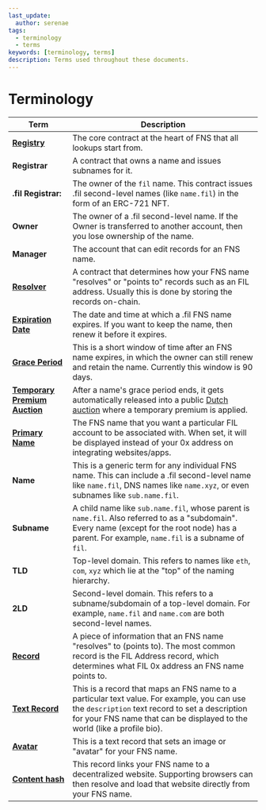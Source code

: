 ```yaml
---
last_update:
  author: serenae
tags:
  - terminology
  - terms
keywords: [terminology, terms]
description: Terms used throughout these documents.
---
```


# Terminology

| Term | Description |
|-|-|
| [**Registry**](/core/design/how-ens-works#the-ens-registry) | The core contract at the heart of FNS that all lookups start from. |
| **Registrar** | A contract that owns a name and issues subnames for it. |
| **.fil Registrar:** | The owner of the `fil` name. This contract issues .fil second-level names (like `name.fil`) in the form of an ERC-721 NFT. |
| **Owner** | The owner of a .fil second-level name. If the Owner is transferred to another account, then you lose ownership of the name. |
| **Manager** | The account that can edit records for an FNS name. |
| [**Resolver**](/core/records/resolver) | A contract that determines how your FNS name "resolves" or "points to" records such as an FIL address. Usually this is done by storing the records on-chain. |
| [**Expiration Date**](/core/registration/name-lifecycle#expired) | The date and time at which a .fil FNS name expires. If you want to keep the name, then renew it before it expires. |
| [**Grace Period**](/core/registration/name-lifecycle#grace-period) | This is a short window of time after an FNS name expires, in which the owner can still renew and retain the name. Currently this window is 90 days. |
| [**Temporary Premium Auction**](/core/registration/name-lifecycle#temporary-premium-auction) | After a name's grace period ends, it gets automatically released into a public [Dutch auction](https://en.wikipedia.org/wiki/Dutch_auction) where a temporary premium is applied. |
| [**Primary Name**](/core/records/primary-name) | The FNS name that you want a particular FIL account to be associated with. When set, it will be displayed instead of your 0x address on integrating websites/apps. |
| **Name** | This is a generic term for any individual FNS name. This can include a .fil second-level name like `name.fil`, DNS names like `name.xyz`, or even subnames like `sub.name.fil`. |
| **Subname** | A child name like `sub.name.fil`, whose parent is `name.fil`. Also referred to as a "subdomain". Every name (except for the root node) has a parent. For example, `name.fil` is a subname of `fil`. |
| **TLD** | Top-level domain. This refers to names like `eth`, `com`, `xyz` which lie at the "top" of the naming hierarchy. |
| **2LD** | Second-level domain. This refers to a subname/subdomain of a top-level domain. For example, `name.fil` and `name.com` are both second-level names. |
| [**Record**](/core/records/) | A piece of information that an FNS name "resolves" to (points to). The most common record is the FIL Address record, which determines what FIL 0x address an FNS name points to. |
| [**Text Record**](/core/records/custom-records) | This is a record that maps an FNS name to a particular text value. For example, you can use the `description` text record to set a description for your FNS name that can be displayed to the world (like a profile bio). |
| [**Avatar**](/core/records/avatar) | This is a text record that sets an image or "avatar" for your FNS name. |
| [**Content hash**](/core/records/content-hash) | This record links your FNS name to a decentralized website. Supporting browsers can then resolve and load that website directly from your FNS name. |